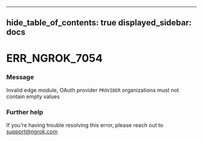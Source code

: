 

---
hide_table_of_contents: true
displayed_sidebar: docs
---


# ERR_NGROK_7054

### Message
Invalid edge module, OAuth provider `PROVIDER` organizations must not contain empty values

<ErrorDetails error="err_ngrok_7054" />



### Further help
If you're having trouble resolving this error, please reach out to [support@ngrok.com](mailto:support@ngrok.com?subject=Help%20with%20ERR_NGROK_7054)

